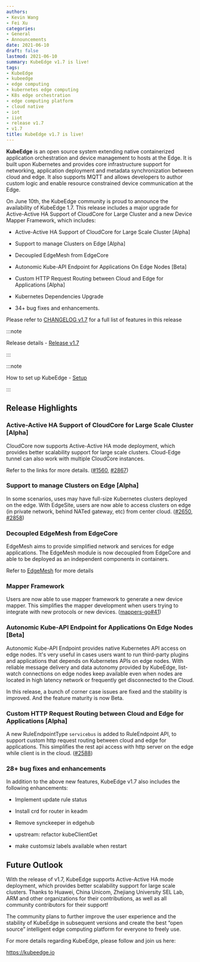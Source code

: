 ```yaml
---
authors:
- Kevin Wang
- Fei Xu
categories:
- General
- Announcements
date: 2021-06-10
draft: false
lastmod: 2021-06-10
summary: KubeEdge v1.7 is live!
tags:
- KubeEdge
- kubeedge
- edge computing
- kubernetes edge computing
- K8s edge orchestration
- edge computing platform
- cloud native
- iot
- iiot
- release v1.7
- v1.7
title: KubeEdge v1.7 is live!
---
```

**KubeEdge** is an open source system extending native containerized application orchestration and device management to hosts at the Edge. It is built upon Kubernetes and provides core infrastructure support for networking, application deployment and metadata synchronization between cloud and edge. It also supports MQTT and allows developers to author custom logic and enable resource constrained device communication at the Edge.  

On June 10th, the KubeEdge community is proud to announce the availability of KubeEdge 1.7. This release includes a major upgrade for Active-Active HA Support of CloudCore for Large Cluster and a new Device Mapper Framework, which includes:

- Active-Active HA Support of CloudCore for Large Scale Cluster [Alpha]

- Support to manage Clusters on Edge [Alpha]

- Decoupled EdgeMesh from EdgeCore

- Autonomic Kube-API Endpoint for Applications On Edge Nodes [Beta]

- Custom HTTP Request Routing between Cloud and Edge for Applications [Alpha]

- Kubernetes Dependencies Upgrade

- 34+ bug fixes and enhancements.

<!--truncate-->

Please refer to [CHANGELOG v1.7](https://github.com/kubeedge/kubeedge/blob/master/CHANGELOG/CHANGELOG-1.7.md) for a full list of features in this release

:::note

Release details - [Release v1.7](https://github.com/kubeedge/kubeedge/releases/tag/v1.7.1)

:::

:::note

How to set up KubeEdge - [Setup](https://kubeedge.io/en/docs/setup/keadm/)

:::

## **Release Highlights**

### Active-Active HA Support of CloudCore for Large Scale Cluster [Alpha]

CloudCore now supports Active-Active HA mode deployment, which provides better scalability support for large scale clusters.
Cloud-Edge tunnel can also work with multiple CloudCore instances.

Refer to the links for more details.
([#1560](https://github.com/kubeedge/kubeedge/issues/1560), [#2867](https://github.com/kubeedge/kubeedge/pull/2867))


### Support to manage Clusters on Edge [Alpha]

In some scenarios, uses may have full-size Kubernetes clusters deployed on the edge.
With EdgeSite, users are now able to access clusters on edge (in private network, behind NATed gateway, etc) from center cloud.
([#2650](https://github.com/kubeedge/kubeedge/pull/2650), [#2858](https://github.com/kubeedge/kubeedge/pull/2858))


### Decoupled EdgeMesh from EdgeCore

EdgeMesh aims to provide simplified network and services for edge applications.
The EdgeMesh module is now decoupled from EdgeCore and able to be deployed as an independent components in containers.

Refer to [EdgeMesh](https://github.com/kubeedge/edgemesh) for more details


### Mapper Framework

Users are now able to use mapper framework to generate a new device mapper.
This simplifies the mapper development when users trying to integrate with new protocols or new devices.
([mappers-go#41](https://github.com/kubeedge/mappers-go/pull/41))


### Autonomic Kube-API Endpoint for Applications On Edge Nodes [Beta]

Autonomic Kube-API Endpoint provides native Kubernetes API access on edge nodes.
It's very useful in cases users want to run third-party plugins and applications that depends on Kubernetes APIs on edge nodes.
With reliable message delivery and data autonomy provided by KubeEdge,
list-watch connections on edge nodes keep available even when nodes are located in high latency network or frequently get disconnected to the Cloud.

In this release, a bunch of corner case issues are fixed and the stability is improved. And the feature maturity is now Beta.


### Custom HTTP Request Routing between Cloud and Edge for Applications [Alpha]

A new RuleEndpointType `servicebus` is added to RuleEndpoint API, to support custom http request routing between cloud and edge for applications. This simplifies the rest api access with http server on the edge while client is in the cloud. ([#2588](https://github.com/kubeedge/kubeedge/pull/2588))

### 28+ bug fixes and enhancements

In addition to the above new features, KubeEdge v1.7 also includes the following enhancements:

- Implement update rule status

- Install crd for router in keadm

- Remove synckeeper in edgehub

- upstream: refactor kubeClientGet

- make customsiz labels available when restart

## **Future Outlook**

With the release of v1.7, KubeEdge supports Active-Active HA mode deployment, which provides better scalability support for large scale clusters. Thanks to Huawei, China Unicom, Zhejiang University SEL Lab, ARM and other organizations for their contributions, as well as all community contributors for their support!

The community plans to further improve the user experience and the stability of KubeEdge in subsequent versions and create the best “open source” intelligent edge computing platform for everyone to freely use.

For more details regarding KubeEdge, please follow and join us here:

https://kubeedge.io